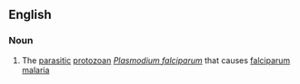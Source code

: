 ==English==

===Noun===
{{en-noun|-}}

# {{lb|en|cytology}} The [[parasitic]] [[protozoan]] ''[[Plasmodium falciparum]]'' that causes [[falciparum malaria]]